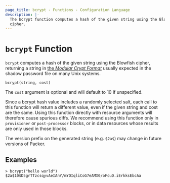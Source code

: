 ```yaml
---
page_title: bcrypt - Functions - Configuration Language
description: |-
  The bcrypt function computes a hash of the given string using the Blowfish
  cipher.
---
```


# `bcrypt` Function

`bcrypt` computes a hash of the given string using the Blowfish cipher,
returning a string in [the _Modular Crypt
Format_](https://passlib.readthedocs.io/en/stable/modular_crypt_format.html)
usually expected in the shadow password file on many Unix systems.

```hcl
bcrypt(string, cost)
```

The `cost` argument is optional and will default to 10 if unspecified.

Since a bcrypt hash value includes a randomly selected salt, each call to this
function will return a different value, even if the given string and cost are
the same. Using this function directly with resource arguments will therefore
cause spurious diffs. We recommend using this function only in `provisioner` or
`post-processor` blocks, or in data resources whose results are only used in
those blocks.

The version prefix on the generated string (e.g. `$2a$`) may change in future
versions of Packer.

## Examples

```shell-session
> bcrypt("hello world")
$2a$10$D5grTTzcsqyvAeIAnY/mYOIqliCoG7eAMX0/oFcuD.iErkksEbcAa
```
